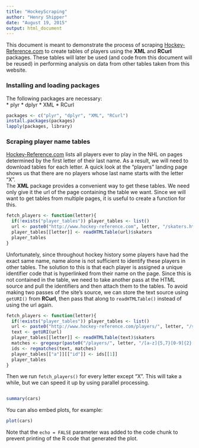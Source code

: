```yaml
---
title: "HockeyScraping"
author: "Henry Shipper"
date: "August 19, 2015"
output: html_document
---
```


This document is meant to demonstrate the process of scraping [Hockey-Reference.com](http://www.hockey-reference.com) to create tables of players using the **XML** and **RCurl** packages. These tables will later be used (and code from this document will be reused) in performing analysis on data from other tables taken from this website. 

### Installing and loading packages
The following packages are necessary:  
* plyr
* dplyr
* XML
* RCurl

```r
packages <- c("plyr", "dplyr", "XML", "RCurl")
install.packages(packages)
lapply(packages, library)
```

### Scraping player name tables
[Hockey-Reference.com](http://www.hockey-refence.com) lists all players ever to play in the NHL on pages determined by the first letter of their last name. As a result, we will need to download tables for each letter. A quick look at the "players" landing page shows us that there are no players whose last name starts with the letter "X".  
The **XML** package provides a convenient way to get these tables. We need only give it the url of the page containing the table we want. Since we will want to get tables from multiple pages, it is useful to create a function for this.

```r
fetch_players <- function(letter){
  if(!exists("player_tables")) player_tables <- list()
  url <- paste0("http://www.hockey-reference.com", letter, "/skaters.html")
  player_tables[[letter]] <- readHTMLTable(url)$skaters
  player_tables
}
```

Unfortunately, since throughout hockey history some players have had the exact same name, name alone is not sufficient to identify these players in other tables. The solution to this is that each player is assigned a unique identifier code that is hyperlinked from their name on the page. Since this is not contained in the table, we need to take another pass at the HTML source and pull the identifiers and then attach them to the tables. To avoid making two passes of the site's source, we can store the text source using `getURI()` from **RCurl**, then pass that along to `readHTMLTable()` instead of using the url again. 


```r
fetch_players <- function(letter){
  if(!exists("player_tables")) player_tables <- list()
  url <- paste0("http://www.hockey-reference.com/players/", letter, "/skaters.html")
  text <- getURI(url)
  player_tables[[letter]] <- readHTMLTable(text)$skaters
  matches <- gregexpr(paste0("/players/", letter, "/[a-z]{5,7}[0-9]{2}.html"), text)
  ids <- regmatches(text, matches)
  player_tables[["a"]][["id"]] <- ids[[1]]
  player_tables
}
```

Then we run `fetch_players()` for every letter except "X". This will take a while, but we can speed it up by using parallel processing. 
```r

```

```r
summary(cars)
```

You can also embed plots, for example:

```r
plot(cars)
```

Note that the `echo = FALSE` parameter was added to the code chunk to prevent printing of the R code that generated the plot.
